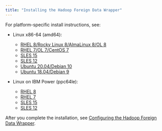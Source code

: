 ```yaml
---
title: "Installing the Hadoop Foreign Data Wrapper"
---
```


For platform-specific install instructions, see:

- Linux x86-64 (amd64):
  - [RHEL 8/Rocky Linux 8/AlmaLinux 8/OL 8](01_hadoop_rhel_variants8_x86)
  - [RHEL 7/OL 7/CentOS 7](03_hadoop_rhel_variants7_x86)
  - [SLES 15](05_hadoop_sles15_x86)
  - [SLES 12](07_hadoop_sles12_x86)
  - [Ubuntu 20.04/Debian 10](09_hadoop__ubuntu20_deb10_x86)
  - [Ubuntu 18.04/Debian 9](11_hadoop__ubuntu18_deb9_x86)

- Linux on IBM Power (ppc64le):
  - [RHEL 8](13_hadoop_rhel8_ppcle)
  - [RHEL 7](15_hadoop_rhel7_ppcle)
  - [SLES 15](17_hadoop_sles15_ppcle)
  - [SLES 12](19_hadoop_sles12_ppcle)

After you complete the installation, see [Configuring the Hadoop Foreign Data Wrapper](08_configuring_the_hadoop_data_adapter).

